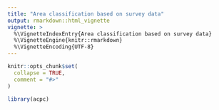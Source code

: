 ```yaml
---
title: "Area classification based on survey data"
output: rmarkdown::html_vignette
vignette: >
  %\VignetteIndexEntry{Area classification based on survey data}
  %\VignetteEngine{knitr::rmarkdown}
  %\VignetteEncoding{UTF-8}
---
```


```r
knitr::opts_chunk$set(
  collapse = TRUE,
  comment = "#>"
)
```

```r
library(acpc)
```
